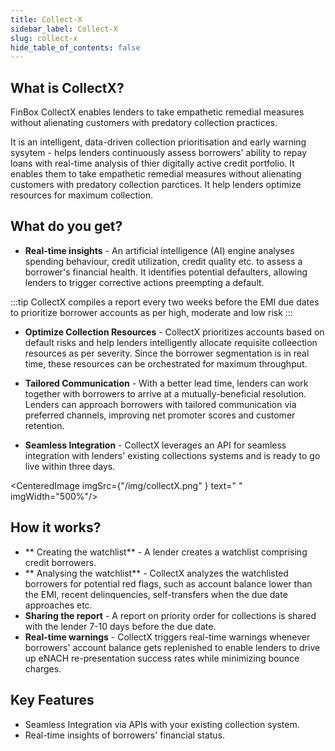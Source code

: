 ```yaml
---
title: Collect-X
sidebar_label: Collect-X
slug: collect-x
hide_table_of_contents: false
---
```




## What is CollectX?

FinBox CollectX enables lenders to take empathetic remedial measures without alienating customers with predatory collection practices.

It is an intelligent, data-driven  collection prioritisation and early warning sysytem - helps lenders continuously assess borrowers' ability to repay loans with real-time analysis of thier digitally active credit portfolio. It enables them to take empathetic remedial measures without alienating customers with predatory collection parctices. It help lenders optimize resources for maximum collection.

## What do you get?

* **Real-time insights** - An artificial intelligence (AI) engine analyses spending behaviour, credit utilization, credit quality etc. to assess a borrower's financial health. It identifies potential defaulters, allowing lenders to trigger corrective actions preempting a default.

:::tip CollectX compiles a report every two weeks before the EMI due dates to prioritize borrower accounts as per high, moderate and low risk
::: 
* **Optimize Collection Resources** - CollectX prioritizes accounts based on default risks and help lenders intelligently allocate requisite colleection resources as per severity. Since the borrower segmentation is in real time, these resources can be orchestrated for maximum throughput.

* **Tailored Communication** - With a better lead time, lenders can work together with borrowers to arrive at a mutually-beneficial resolution. Lenders can  approach borrowers with tailored communication via preferred channels, improving net promoter scores and customer retention.

* **Seamless Integration** - CollectX leverages an API for seamless integration with lenders' existing collections systems and is ready to go live within three days.

<CenteredImage  imgSrc={"/img/collectX.png" } text=" " imgWidth="500%"/>

## How it works?

* ** Creating the watchlist** - A lender creates a watchlist comprising credit borrowers.
* ** Analysing the watchlist** - CollectX analyzes the watchlisted borrowers for potential red flags, such as account balance lower than the EMI, recent delinquencies, self-transfers when the due date approaches etc.
* **Sharing the report** - A report on priority order for collections is shared with the lender 7-10 days before the due date.
* **Real-time warnings** - CollectX triggers real-time warnings whenever borrowers' account balance gets replenished to enable lenders to drive up eNACH re-presentation success rates while minimizing bounce charges.

## Key Features

* Seamless Integration via APIs with your existing collection system.
* Real-time insights of borrowers' financial status.
